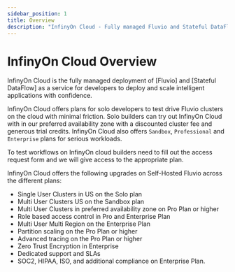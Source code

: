 ```yaml
---
sidebar_position: 1
title: Overview
description: "InfinyOn Cloud - Fully managed Fluvio and Stateful DataFlow as a service."
---
```


# InfinyOn Cloud Overview

InfinyOn Cloud is the fully managed deployment of [Fluvio] and [Stateful DataFlow] as a service for developers to deploy and scale intelligent applications with confidence.

InfinyOn Cloud offers plans for solo developers to test drive Fluvio clusters on the cloud with minimal friction. Solo builders can try out InfinyOn Cloud with in our preferred availability zone with a discounted cluster fee and generous trial credits. InfinyOn Cloud also offers `Sandbox`, `Professional` and `Enterprise` plans for serious workloads.

To test workflows on InfinyOn cloud builders need to fill out the access request form and we will give access to the appropriate plan.

InfinyOn Cloud offers the following upgrades on Self-Hosted Fluvio across the different plans:
- Single User Clusters in US on the Solo plan
- Multi User Clusters US on the Sandbox plan
- Multi User Clusters in preferred availability zone on Pro Plan or higher
- Role based access control in Pro and Enterprise Plan
- Multi User Multi Region on the Enterprise Plan
- Partition scaling on the Pro Plan or higher
- Advanced tracing on the Pro Plan or higher
- Zero Trust Encryption in Enterprise
- Dedicated support and SLAs
- SOC2, HIPAA, ISO, and additional compliance on Enterprise Plan.